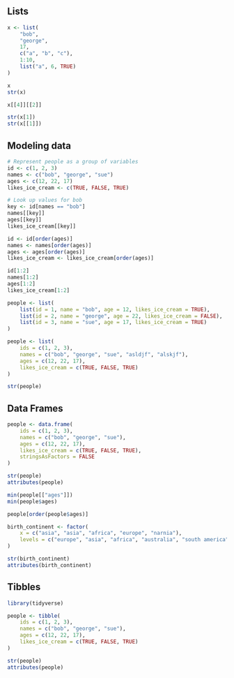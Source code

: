 ## Lists

```R
x <- list(
    "bob",
    "george",
    17,
    c("a", "b", "c"),
    1:10,
    list("a", 6, TRUE)
)

x
str(x)

x[[4]][[2]]

str(x[1])
str(x[[1]])
```

## Modeling data

```R
# Represent people as a group of variables
id <- c(1, 2, 3)
names <- c("bob", "george", "sue")
ages <- c(12, 22, 17)
likes_ice_cream <- c(TRUE, FALSE, TRUE)

# Look up values for bob
key <- id[names == "bob"]
names[[key]]
ages[[key]]
likes_ice_cream[[key]]

id <- id[order(ages)]
names <- names[order(ages)]
ages <- ages[order(ages)]
likes_ice_cream <- likes_ice_cream[order(ages)]

id[1:2]
names[1:2]
ages[1:2]
likes_ice_cream[1:2]

people <- list(
    list(id = 1, name = "bob", age = 12, likes_ice_cream = TRUE),
    list(id = 2, name = "george", age = 22, likes_ice_cream = FALSE),
    list(id = 3, name = "sue", age = 17, likes_ice_cream = TRUE)
)

people <- list(
    ids = c(1, 2, 3),
    names = c("bob", "george", "sue", "asldjf", "alskjf"),
    ages = c(12, 22, 17),
    likes_ice_cream = c(TRUE, FALSE, TRUE)
)

str(people)
```

## Data Frames

```R
people <- data.frame(
    ids = c(1, 2, 3),
    names = c("bob", "george", "sue"),
    ages = c(12, 22, 17),
    likes_ice_cream = c(TRUE, FALSE, TRUE),
    stringsAsFactors = FALSE
)

str(people)
attributes(people)

min(people[["ages"]])
min(people$ages)

people[order(people$ages)]

birth_continent <- factor(
    x = c("asia", "asia", "africa", "europe", "narnia"),
    levels = c("europe", "asia", "africa", "australia", "south america", "north america", "antarctica")
)

str(birth_continent)
attributes(birth_continent)
```

## Tibbles

```R
library(tidyverse)

people <- tibble(
    ids = c(1, 2, 3),
    names = c("bob", "george", "sue"),
    ages = c(12, 22, 17),
    likes_ice_cream = c(TRUE, FALSE, TRUE)
)

str(people)
attributes(people)
```
